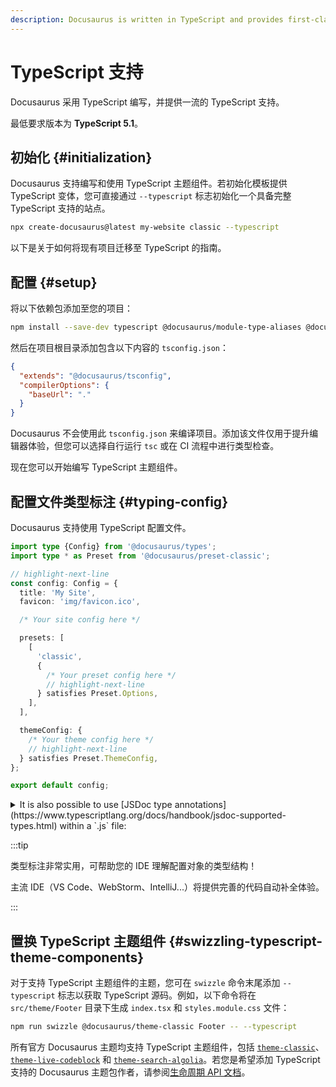 ```yaml
---
description: Docusaurus is written in TypeScript and provides first-class TypeScript support.
---
```


# TypeScript 支持

Docusaurus 采用 TypeScript 编写，并提供一流的 TypeScript 支持。

最低要求版本为 **TypeScript 5.1**。

## 初始化 {#initialization}

Docusaurus 支持编写和使用 TypeScript 主题组件。若初始化模板提供 TypeScript 变体，您可直接通过 `--typescript` 标志初始化一个具备完整 TypeScript 支持的站点。

```bash
npx create-docusaurus@latest my-website classic --typescript
```

以下是关于如何将现有项目迁移至 TypeScript 的指南。

## 配置 {#setup}

将以下依赖包添加至您的项目：

```bash npm2yarn
npm install --save-dev typescript @docusaurus/module-type-aliases @docusaurus/tsconfig @docusaurus/types
```

然后在项目根目录添加包含以下内容的 `tsconfig.json`：

```json title="tsconfig.json"
{
  "extends": "@docusaurus/tsconfig",
  "compilerOptions": {
    "baseUrl": "."
  }
}
```

Docusaurus 不会使用此 `tsconfig.json` 来编译项目。添加该文件仅用于提升编辑器体验，但您可以选择自行运行 `tsc` 或在 CI 流程中进行类型检查。

现在您可以开始编写 TypeScript 主题组件。

## 配置文件类型标注 {#typing-config}

Docusaurus 支持使用 TypeScript 配置文件。

```ts title="docusaurus.config.ts"
import type {Config} from '@docusaurus/types';
import type * as Preset from '@docusaurus/preset-classic';

// highlight-next-line
const config: Config = {
  title: 'My Site',
  favicon: 'img/favicon.ico',

  /* Your site config here */

  presets: [
    [
      'classic',
      {
        /* Your preset config here */
        // highlight-next-line
      } satisfies Preset.Options,
    ],
  ],

  themeConfig: {
    /* Your theme config here */
    // highlight-next-line
  } satisfies Preset.ThemeConfig,
};

export default config;
```

<details>
  <summary>It is also possible to use [JSDoc type annotations](https://www.typescriptlang.org/docs/handbook/jsdoc-supported-types.html) within a `.js` file:</summary>

By default, the Docusaurus TypeScript config does not type-check JavaScript files.

The `// @ts-check` comment ensures the config file is properly type-checked when running `npx tsc`.

```js title="docusaurus.config.js"
// highlight-next-line
// @ts-check

// highlight-next-line
/** @type {import('@docusaurus/types').Config} */
const config = {
  tagline: 'Dinosaurs are cool',
  favicon: 'img/favicon.ico',

  /* Your site config here */

  presets: [
    [
      '@docusaurus/preset-classic',
      // highlight-next-line
      /** @type {import('@docusaurus/preset-classic').Options} */
      (
        {
          /* Your preset config here */
        }
      ),
    ],
  ],
  themeConfig:
    // highlight-next-line
    /** @type {import('@docusaurus/preset-classic').ThemeConfig} */
    (
      {
        /* Your theme config here */
      }
    ),
};

export default config;
```

</details>

:::tip

类型标注非常实用，可帮助您的 IDE 理解配置对象的类型结构！

主流 IDE（VS Code、WebStorm、IntelliJ...）将提供完善的代码自动补全体验。

:::

## 置换 TypeScript 主题组件 {#swizzling-typescript-theme-components}

对于支持 TypeScript 主题组件的主题，您可在 `swizzle` 命令末尾添加 `--typescript` 标志以获取 TypeScript 源码。例如，以下命令将在 `src/theme/Footer` 目录下生成 `index.tsx` 和 `styles.module.css` 文件：

```bash npm2yarn
npm run swizzle @docusaurus/theme-classic Footer -- --typescript
```

所有官方 Docusaurus 主题均支持 TypeScript 主题组件，包括 [`theme-classic`](./api/themes/theme-classic.mdx)、[`theme-live-codeblock`](./api/themes/theme-live-codeblock.mdx) 和 [`theme-search-algolia`](./api/themes/theme-search-algolia.mdx)。若您是希望添加 TypeScript 支持的 Docusaurus 主题包作者，请参阅[生命周期 API 文档](./api/plugin-methods/extend-infrastructure.mdx#getTypeScriptThemePath)。